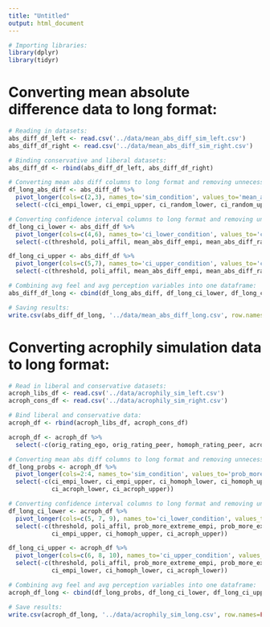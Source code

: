 ```yaml
---
title: "Untitled"
output: html_document
---
```



```r
# Importing libraries:
library(dplyr)
library(tidyr)
```


# Converting mean absolute difference data to long format:

```r

# Reading in datasets:
abs_diff_df_left <- read.csv('../data/mean_abs_diff_sim_left.csv')
abs_diff_df_right <- read.csv('../data/mean_abs_diff_sim_right.csv')

# Binding conservative and liberal datasets:
abs_diff_df <- rbind(abs_diff_df_left, abs_diff_df_right)

# Converting mean abs diff columns to long format and removing unnecessary columns:
df_long_abs_diff <- abs_diff_df %>% 
  pivot_longer(cols=c(2,3), names_to='sim_condition', values_to='mean_abs_diff') %>%
  select(-c(ci_empi_lower, ci_empi_upper, ci_random_lower, ci_random_upper))

# Converting confidence interval columns to long format and removing unnecessary columns:
df_long_ci_lower <- abs_diff_df %>% 
  pivot_longer(cols=c(4,6), names_to='ci_lower_condition', values_to='ci_lower') %>%
  select(-c(threshold, poli_affil, mean_abs_diff_empi, mean_abs_diff_random, ci_empi_upper, ci_random_upper))

df_long_ci_upper <- abs_diff_df %>% 
  pivot_longer(cols=c(5,7), names_to='ci_upper_condition', values_to='ci_upper') %>%
  select(-c(threshold, poli_affil, mean_abs_diff_empi, mean_abs_diff_random, ci_empi_lower, ci_random_lower))

# Combining avg feel and avg perception variables into one dataframe:
abs_diff_df_long <- cbind(df_long_abs_diff, df_long_ci_lower, df_long_ci_upper)

# Saving results:
write.csv(abs_diff_df_long, '../data/mean_abs_diff_long.csv', row.names=FALSE)
```


# Converting acrophily simulation data to long format:

```r
# Read in liberal and conservative datasets:
acroph_libs_df <- read.csv('../data/acrophily_sim_left.csv')
acroph_cons_df <- read.csv('../data/acrophily_sim_right.csv')

# Bind liberal and conservative data:
acroph_df <- rbind(acroph_libs_df, acroph_cons_df)

acroph_df <- acroph_df %>%
  select(-c(orig_rating_ego, orig_rating_peer, homoph_rating_peer, acroph_rating_peer))

# Converting mean abs diff columns to long format and removing unnecessary columns:
df_long_probs <- acroph_df %>% 
  pivot_longer(cols=2:4, names_to='sim_condition', values_to='prob_more_extreme') %>%
  select(-c(ci_empi_lower, ci_empi_upper, ci_homoph_lower, ci_homoph_upper,
            ci_acroph_lower, ci_acroph_upper))

# Converting confidence interval columns to long format and removing unnecessary columns:
df_long_ci_lower <- acroph_df %>% 
  pivot_longer(cols=c(5, 7, 9), names_to='ci_lower_condition', values_to='ci_lower') %>%
  select(-c(threshold, poli_affil, prob_more_extreme_empi, prob_more_extreme_homoph, prob_more_extreme_acroph,
            ci_empi_upper, ci_homoph_upper, ci_acroph_upper))

df_long_ci_upper <- acroph_df %>% 
  pivot_longer(cols=c(6, 8, 10), names_to='ci_upper_condition', values_to='ci_upper') %>%
  select(-c(threshold, poli_affil, prob_more_extreme_empi, prob_more_extreme_homoph, prob_more_extreme_acroph,
            ci_empi_lower, ci_homoph_lower, ci_acroph_lower))

# Combining avg feel and avg perception variables into one dataframe:
acroph_df_long <- cbind(df_long_probs, df_long_ci_lower, df_long_ci_upper)

# Save results:
write.csv(acroph_df_long, '../data/acrophily_sim_long.csv', row.names=FALSE)
```
